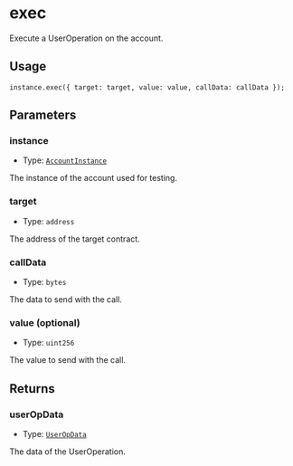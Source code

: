 # exec

Execute a UserOperation on the account.

## Usage

```solidity copy
instance.exec({ target: target, value: value, callData: callData });
```

## Parameters

### instance

- Type: [`AccountInstance`](/modulekit/glossary/types#accountinstance)

The instance of the account used for testing.

### target

- Type: `address`

The address of the target contract.

### callData

- Type: `bytes`

The data to send with the call.

### value (optional)

- Type: `uint256`

The value to send with the call.

## Returns

### userOpData

- Type: [`UserOpData`](/modulekit/glossary/types#useropdata)

The data of the UserOperation.

